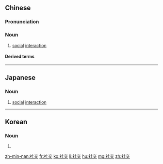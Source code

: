 ==Chinese==
{{zh-forms}}

===Pronunciation===
{{zh-pron
|m=shèjiāo
|c=se5 gaau1
|h=pfs=sa-kâu
|mn=qz:siǎ-kau/tw,xm,zz:siā-kau
|cat=n
}}

===Noun===
{{zh-noun}}

# [[social]] [[interaction]]

====Derived terms====
{{zh-der|社交媒體|社交圈|社交圈子}}

----

==Japanese==
{{ja-kanjitab|しゃ|こう|yomi=o}}

===Noun===
{{ja-noun|しゃこう}}

# [[social]] [[interaction]]

----

==Korean==
{{ko-hanjatab}}

===Noun===
{{ko-noun|hj|hangeul=사교}}

# {{hanja form of|사교|social interaction}}

[[zh-min-nan:社交]]
[[fr:社交]]
[[ko:社交]]
[[li:社交]]
[[hu:社交]]
[[mg:社交]]
[[zh:社交]]
